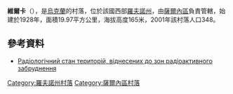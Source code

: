 {{coord|51|12|23|N|26|7|23|E|scale:30000|display=title}}

'''維爾卡'''（{{lang-uk|Вирка}}），是[[烏克蘭|烏克蘭]]的村落，位於該國西部[[羅夫諾州|羅夫諾州]]，由[[薩爾內區|薩爾內區]]負責管轄，始建於1928年，面積19.97平方公里，海拔高度165米，2001年該村落人口348。

==參考資料==
*[https://web.archive.org/web/20140324052845/http://www.mns.gov.ua/UserFiles/File/2009/table_1.pdf Радіологічний стан територій, віднесених до зон радіоактивного забруднення]

{{DEFAULTSORT:Вирка}}
[[Category:羅夫諾州村落|Category:羅夫諾州村落]]
[[Category:薩爾內區村落|Category:薩爾內區村落]]


{{Rivne-geo-stub}}